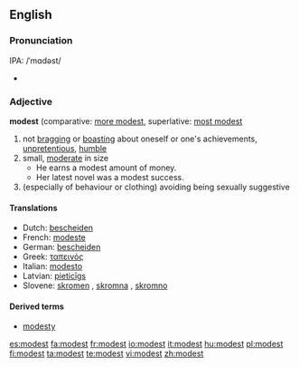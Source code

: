 ==English==

===Pronunciation===
IPA: /ˈmɑdəst/
*{{audio|en-us-modest.ogg|Audio (US)}}

===Adjective===
'''modest''' (comparative: [[more modest]], superlative: [[most modest]]

# not [[bragging]] or [[boasting]] about oneself or one's achievements,  [[unpretentious]], [[humble]]
# small, [[moderate]] in size
#* He earns a modest amount of money.
#* Her latest novel was a modest success.
# (especially of behaviour or clothing) avoiding being sexually suggestive

====Translations====
*Dutch: [[bescheiden]]
*French: [[modeste]]
*German: [[bescheiden]]
*Greek: [[ταπεινός]] {{n}}
*Italian: [[modesto]]
*Latvian: [[pieticīgs]]
*Slovene: [[skromen]] {{m}}, [[skromna]] {{f}}, [[skromno]] {{n}}

====Derived terms====
*[[modesty]]

[[es:modest]]
[[fa:modest]]
[[fr:modest]]
[[io:modest]]
[[it:modest]]
[[hu:modest]]
[[pl:modest]]
[[fi:modest]]
[[ta:modest]]
[[te:modest]]
[[vi:modest]]
[[zh:modest]]